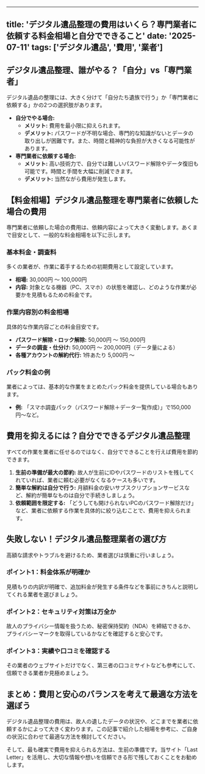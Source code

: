 
---
title: 'デジタル遺品整理の費用はいくら？専門業者に依頼する料金相場と自分でできること'
date: '2025-07-11'
tags: ['デジタル遺品', '費用', '業者']
---

## デジタル遺品整理、誰がやる？「自分」vs「専門業者」

デジタル遺品の整理には、大きく分けて「自分たち遺族で行う」か「専門業者に依頼する」かの2つの選択肢があります。

*   **自分でやる場合:**
    *   **メリット:** 費用を最小限に抑えられます。
    *   **デメリット:** パスワードが不明な場合、専門的な知識がないとデータの取り出しが困難です。また、時間と精神的な負担が大きくなる可能性があります。
*   **専門業者に依頼する場合:**
    *   **メリット:** 高い技術力で、自分では難しいパスワード解除やデータ復旧も可能です。時間と手間を大幅に削減できます。
    *   **デメリット:** 当然ながら費用が発生します。

## 【料金相場】デジタル遺品整理を専門業者に依頼した場合の費用

専門業者に依頼した場合の費用は、依頼内容によって大きく変動します。あくまで目安として、一般的な料金相場を以下に示します。

### 基本料金・調査料

多くの業者が、作業に着手するための初期費用として設定しています。

*   **相場:** 30,000円 〜 100,000円
*   **内容:** 対象となる機器（PC、スマホ）の状態を確認し、どのような作業が必要かを見積もるための料金です。

### 作業内容別の料金相場

具体的な作業内容ごとの料金目安です。

*   **パスワード解除・ロック解除:** 50,000円 〜 150,000円
*   **データの調査・仕分け:** 50,000円 〜 200,000円（データ量による）
*   **各種アカウントの解約代行:** 1件あたり 5,000円 〜

### パック料金の例

業者によっては、基本的な作業をまとめたパック料金を提供している場合もあります。

*   **例:** 「スマホ調査パック（パスワード解除＋データ一覧作成）」で150,000円〜など。

## 費用を抑えるには？自分でできるデジタル遺品整理

すべての作業を業者に任せるのではなく、自分でできることを行えば費用を節約できます。

1.  **生前の準備が最大の節約:** 故人が生前にIDやパスワードのリストを残してくれていれば、業者に頼む必要がなくなるケースも多いです。
2.  **簡単な解約は自分で行う:** 月額料金の安いサブスクリプションサービスなど、解約が簡単なものは自分で手続きしましょう。
3.  **依頼範囲を限定する:** 「どうしても開けられないPCのパスワード解除だけ」など、業者に依頼する作業を具体的に絞り込むことで、費用を抑えられます。

## 失敗しない！デジタル遺品整理業者の選び方

高額な請求やトラブルを避けるため、業者選びは慎重に行いましょう。

### ポイント1：料金体系が明確か

見積もりの内訳が明確で、追加料金が発生する条件などを事前にきちんと説明してくれる業者を選びましょう。

### ポイント2：セキュリティ対策は万全か

故人のプライバシー情報を扱うため、秘密保持契約（NDA）を締結できるか、プライバシーマークを取得しているかなどを確認すると安心です。

### ポイント3：実績や口コミを確認する

その業者のウェブサイトだけでなく、第三者の口コミサイトなども参考にして、信頼できる業者か見極めましょう。

## まとめ：費用と安心のバランスを考えて最適な方法を選ぼう

デジタル遺品整理の費用は、故人の遺したデータの状況や、どこまでを業者に依頼するかによって大きく変わります。この記事で紹介した相場を参考に、ご自身の状況に合わせて最適な方法を検討してください。

そして、最も確実で費用を抑えられる方法は、生前の準備です。当サイト「Last Letter」を活用し、大切な情報や想いを信頼できる形で残しておくことをお勧めします。
